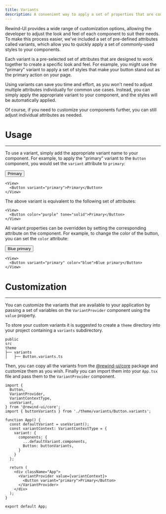 ```yaml
---
title: Variants
description: A convenient way to apply a set of properties that are commonly used together
---
```

Rewind-UI provides a wide range of customization options, allowing the developer to adjust the look and feel of each component to suit their needs. To make this process easier, we've included a set of pre-defined attributes called variants, which allow you to quickly apply a set of commonly-used styles to your components.

Each variant is a pre-selected set of attributes that are designed to work together to create a specific look and feel. For example, you might use the "primary" variant to apply a set of styles that make your button stand out as the primary action on your page.

Using variants can save you time and effort, as you won't need to adjust multiple attributes individually for common use cases. Instead, you can simply apply the appropriate variant to your component, and the styles will be automatically applied.

Of course, if you need to customize your components further, you can still adjust individual attributes as needed.

# Usage
---
To use a variant, simply add the appropriate variant name to your component. For example, to apply the "primary" variant to the `Button` component, you would set the `variant` attribute to `primary`:

<View>
  <Button variant="primary">Primary</Button>
</View>

```tsx
<View>
  <Button variant="primary">Primary</Button>
</View>
```

The above variant is equivalent to the following set of attributes:

```tsx
<View>
  <Button color="purple" tone="solid">Primary</Button>
</View>
```

All variant properties can be overridden by setting the corresponding attribute on the component. For example, to change the color of the button, you can set the `color` attribute:

<View>
  <Button variant="primary" color="blue">Blue primary</Button>
</View>

```tsx
<View>
  <Button variant="primary" color="blue">Blue primary</Button>
</View>
```

# Customization
---
You can customize the variants that are available to your application by passing a set of variables on the `VariantProvider` component using the `value` property.

To store your custom variants it is suggested to create a `theme` directory into your project containing a `variants` subdirectory.

```
public
src
theme
├── variants
│   ├── Button.variants.ts
```

Then, you can copy all the variants from the [@rewind-ui/core](https://github.com/rewindui/rewindui/tree/main/packages/core/src/theme/variants) package and customize them as you wish. Finally you can import them into your `App.tsx` file and pass them to the `VariantProvider` component.

```tsx
import {
  Button,
  VariantProvider,
  VariantContextType,
  useVariant,
} from '@rewind-ui/core';
import { buttonVariants } from './theme/variants/Button.variants';

function App() {
  const defaultVariant = useVariant();
  const variantContext: VariantContextType = {
    variant: {
      components: {
        ...defaultVariant.components,
        Button: buttonVariants,
      }
    }
  };

  return (
    <div className="App">
      <VariantProvider value={variantContext}>
        <Button variant="primary">Primary</Button>
      </VariantProvider>
    </div>
  );
}

export default App;
```
